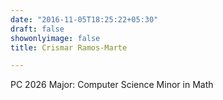 ```yaml
---
date: "2016-11-05T18:25:22+05:30"
draft: false
showonlyimage: false
title: Crismar Ramos-Marte

---
```


PC 2026
Major: Computer Science
Minor in Math